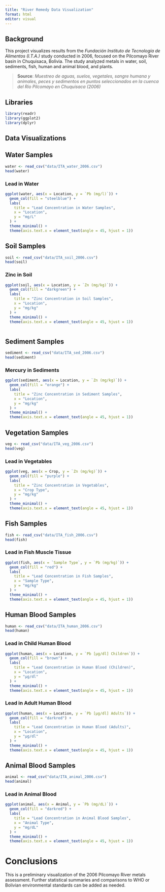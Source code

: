 ```yaml
---
title: "River Remedy Data Visualization"
format: html
editor: visual
---
```


## Background

This project visualizes results from the *Fundación Instituto de Tecnología de Alimentos (I.T.A.)* study conducted in 2006, focused on the Pilcomayo River basin in Chuquisaca, Bolivia. The study analyzed metals in water, soil, sediments, fish, human and animal blood, and plants.

> **Source**: *Muestreo de aguas, suelos, vegetales, sangre humana y animales, peces y sedimentos en puntos seleccionados en la cuenca del Río Pilcomayo en Chuquisaca (2006)*

## Libraries

```r
library(readr)
library(ggplot2)
library(dplyr)
```

## Data Visualizations

## Water Samples

```r
water <- read_csv("data/ITA_water_2006.csv")
head(water)
```

### Lead in Water

```r
ggplot(water, aes(x = Location, y = `Pb (mg/l)`)) +
  geom_col(fill = "steelblue") +
  labs(
    title = "Lead Concentration in Water Samples",
    x = "Location",
    y = "mg/L"
  ) +
  theme_minimal() +
  theme(axis.text.x = element_text(angle = 45, hjust = 1))


```

## Soil Samples

```r
soil <- read_csv("data/ITA_soil_2006.csv")
head(soil)

```

### Zinc in Soil

```r
ggplot(soil, aes(x = Location, y = `Zn (mg/kg)`)) +
  geom_col(fill = "darkgreen") +
  labs(
    title = "Zinc Concentration in Soil Samples",
    x = "Location",
    y = "mg/kg"
  ) +
  theme_minimal() +
  theme(axis.text.x = element_text(angle = 45, hjust = 1))



```

## Sediment Samples

```r
sediment <- read_csv("data/ITA_sed_2006.csv")
head(sediment)

```

### Mercury in Sediments

```r
ggplot(sediment, aes(x = Location, y = `Zn (mg/kg)`)) +
  geom_col(fill = "orange") +
  labs(
    title = "Zinc Concentration in Sediment Samples",
    x = "Location",
    y = "mg/kg"
  ) +
  theme_minimal() +
  theme(axis.text.x = element_text(angle = 45, hjust = 1))


```

## Vegetation Samples

```r
veg <- read_csv("data/ITA_veg_2006.csv")
head(veg)

```

### Lead in Vegetables

```r
ggplot(veg, aes(x = Crop, y = `Zn (mg/kg)`)) +
  geom_col(fill = "purple") +
  labs(
    title = "Zinc Concentration in Vegetables",
    x = "Crop Type",
    y = "mg/kg"
  ) +
  theme_minimal() +
  theme(axis.text.x = element_text(angle = 45, hjust = 1))


```

## Fish Samples

```r
fish <- read_csv("data/ITA_fish_2006.csv")
head(fish)

```

### Lead in Fish Muscle Tissue

```r
ggplot(fish, aes(x = `Sample Type`, y = `Pb (mg/kg)`)) +
  geom_col(fill = "red") +
  labs(
    title = "Lead Concentration in Fish Samples",
    x = "Sample Type",
    y = "mg/kg"
  ) +
  theme_minimal() +
  theme(axis.text.x = element_text(angle = 45, hjust = 1))

```

## Human Blood Samples

```r
human <- read_csv("data/ITA_human_2006.csv")
head(human)

```

### Lead in Child Human Blood

```r
ggplot(human, aes(x = Location, y = `Pb [µg/dl] Children`)) +
  geom_col(fill = "brown") +
  labs(
    title = "Lead Concentration in Human Blood (Children)",
    x = "Location",
    y = "µg/dl"
  ) +
  theme_minimal() +
  theme(axis.text.x = element_text(angle = 45, hjust = 1))


```

### Lead in Adult Human Blood

```r
ggplot(human, aes(x = Location, y = `Pb [µg/dl] Adults`)) +
  geom_col(fill = "darkred") +
  labs(
    title = "Lead Concentration in Human Blood (Adults)",
    x = "Location",
    y = "µg/dl"
  ) +
  theme_minimal() +
  theme(axis.text.x = element_text(angle = 45, hjust = 1))

```

## Animal Blood Samples

```r
animal <- read_csv("data/ITA_animal_2006.csv")
head(animal)

```

### Lead in Animal Blood

```r
ggplot(animal, aes(x = Animal, y = `Pb (mg/dL)`)) +
  geom_col(fill = "darkred") +
  labs(
    title = "Lead Concentration in Animal Blood Samples",
    x = "Animal Type",
    y = "mg/dL"
  ) +
  theme_minimal() +
  theme(axis.text.x = element_text(angle = 45, hjust = 1))


```

# Conclusions

This is a preliminary visualization of the 2006 Pilcomayo River metals assessment. Further statistical summaries and comparisons to WHO or Bolivian environmental standards can be added as needed.
